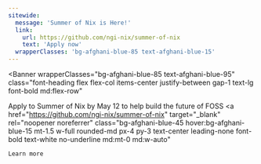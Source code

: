 ```yaml
---
sitewide:
  message: 'Summer of Nix is Here!'
  link:
    url: https://github.com/ngi-nix/summer-of-nix
    text: 'Apply now'
  wrapperClasses: 'bg-afghani-blue-85 text-afghani-blue-15'
---
```



<Banner
  wrapperClasses="bg-afghani-blue-85 text-afghani-blue-95"
  class="font-heading flex flex-col items-center justify-between gap-1 text-lg font-bold md:flex-row"
>
  <span>Apply to Summer of Nix by May 12 to help build the future of FOSS</span>
  <a
    href="https://github.com/ngi-nix/summer-of-nix"
    target="_blank"
    rel="noopener noreferrer"
    class="bg-afghani-blue-45 hover:bg-afghani-blue-15 mt-1.5 w-full rounded-md px-4 py-3 text-center leading-none font-bold text-white no-underline md:mt-0 md:w-auto"
  >
    Learn more
  </a>
</Banner>
